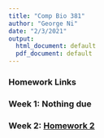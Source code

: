 ```yaml
---
title: "Comp Bio 381"
author: "George Ni"
date: "2/3/2021"
output:
  html_document: default
  pdf_document: default
---
```



### Homework Links

### Week 1: **Nothing due**

### Week 2: [Homework 2](Homework_02.html)